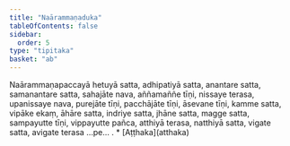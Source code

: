 ```yaml
---
title: "Naārammaṇaduka"
tableOfContents: false
sidebar:
  order: 5
type: "tipitaka"
basket: "ab"
---
```



<DynamicBreadcrumb />

<Division number="496">

<Paragraph number="1709">
Naārammaṇapaccayā hetuyā satta, adhipatiyā satta, anantare satta, samanantare satta, sahajāte nava, aññamaññe tīṇi, nissaye terasa, upanissaye nava, purejāte tīṇi, pacchājāte tīṇi, āsevane tīṇi, kamme satta, vipāke ekaṃ, āhāre satta, indriye satta, jhāne satta, magge satta, sampayutte tīṇi, vippayutte pañca, atthiyā terasa, natthiyā satta, vigate satta, avigate terasa …pe… .

</Paragraph>
</Division>

<TableOfContents>
* [Aṭṭhaka](atthaka)
</TableOfContents>